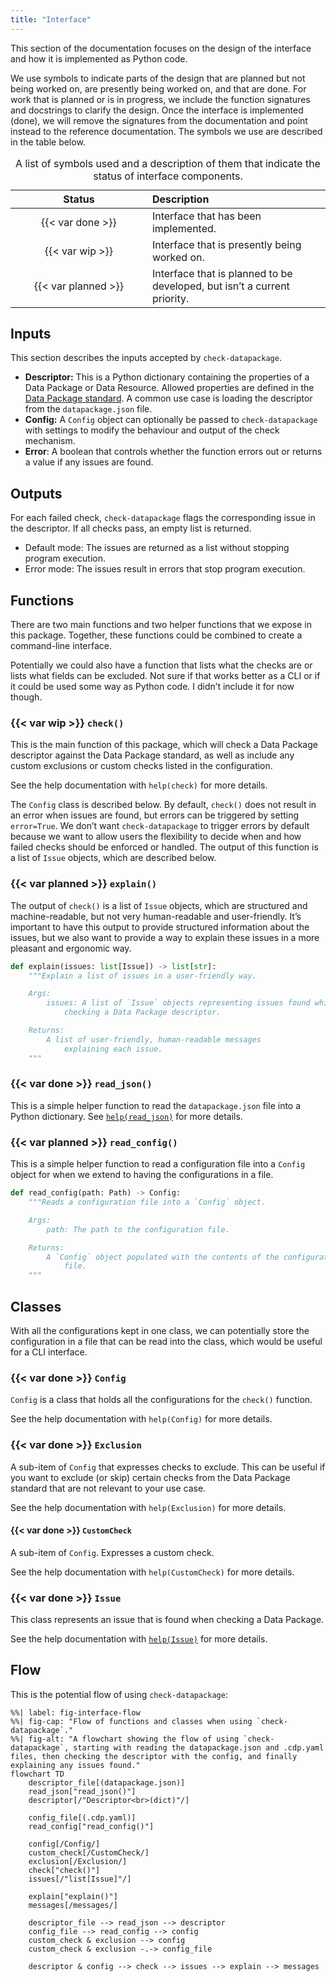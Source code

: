 ```yaml
---
title: "Interface"
---
```


This section of the documentation focuses on the design of the interface
and how it is implemented as Python code.

::: callout-note
We use symbols to indicate parts of the design that are planned but not
being worked on, are presently being worked on, and that are done. For
work that is planned or is in progress, we include the function
signatures and docstrings to clarify the design. Once the interface is
implemented (done), we will remove the signatures from the documentation
and point instead to the reference documentation. The symbols we use are
described in the table below.

| Status | Description |
|:-----------------------------:|:----------------------------------------|
| {{< var done >}} | Interface that has been implemented. |
| {{< var wip >}} | Interface that is presently being worked on. |
| {{< var planned >}} | Interface that is planned to be developed, but isn't a current priority. |

: A list of symbols used and a description of them that indicate the
status of interface components.
:::

## Inputs

This section describes the inputs accepted by `check-datapackage`.

-   **Descriptor:** This is a Python dictionary containing the
    properties of a Data Package or Data Resource. Allowed properties
    are defined in the [Data Package
    standard](https://datapackage.org/). A common use case is loading
    the descriptor from the `datapackage.json` file.
-   **Config:** A `Config` object can optionally be passed to
    `check-datapackage` with settings to modify the behaviour and output
    of the check mechanism.
-   **Error**: A boolean that controls whether the function errors out
    or returns a value if any issues are found.

## Outputs

For each failed check, `check-datapackage` flags the corresponding issue
in the descriptor. If all checks pass, an empty list is returned.

-   Default mode: The issues are returned as a list without stopping
    program execution.
-   Error mode: The issues result in errors that stop program execution.

## Functions

There are two main functions and two helper functions that we expose in
this package. Together, these functions could be combined to create a
command-line interface.

::: content-hidden
Potentially we could also have a function that lists what the checks are
or lists what fields can be excluded. Not sure if that works better as a
CLI or if it could be used some way as Python code. I didn't include it
for now though.
:::

### {{< var wip >}} `check()`

This is the main function of this package, which will check a Data
Package descriptor against the Data Package standard, as well as include
any custom exclusions or custom checks listed in the configuration.

See the help documentation with `help(check)` for more details.

The `Config` class is described below. By default, `check()` does not
result in an error when issues are found, but errors can be triggered by
setting `error=True`. We don't want `check-datapackage` to trigger
errors by default because we want to allow users the flexibility to
decide when and how failed checks should be enforced or handled. The
output of this function is a list of `Issue` objects, which are
described below.

### {{< var planned >}} `explain()`

The output of `check()` is a list of `Issue` objects, which are
structured and machine-readable, but not very human-readable and
user-friendly. It's important to have this output to provide structured
information about the issues, but we also want to provide a way to
explain these issues in a more pleasant and ergonomic way.

``` python
def explain(issues: list[Issue]) -> list[str]:
    """Explain a list of issues in a user-friendly way.

    Args:
        issues: A list of `Issue` objects representing issues found while
            checking a Data Package descriptor.

    Returns:
        A list of user-friendly, human-readable messages
            explaining each issue.
    """
```

### {{< var done >}} `read_json()`

This is a simple helper function to read the `datapackage.json` file
into a Python dictionary. See
[`help(read_json)`](/docs/reference/read_json.qmd) for more details.

### {{< var planned >}} `read_config()`

This is a simple helper function to read a configuration file into a
`Config` object for when we extend to having the configurations in a
file.

``` python
def read_config(path: Path) -> Config:
    """Reads a configuration file into a `Config` object.

    Args:
        path: The path to the configuration file.

    Returns:
        A `Config` object populated with the contents of the configuration
            file.
    """
```

## Classes

With all the configurations kept in one class, we can potentially store
the configuration in a file that can be read into the class, which would
be useful for a CLI interface.

### {{< var done >}} `Config`

`Config` is a class that holds all the configurations for the `check()`
function.

See the help documentation with `help(Config)` for more details.

### {{< var done >}} `Exclusion`

A sub-item of `Config` that expresses checks to exclude. This can be
useful if you want to exclude (or skip) certain checks from the Data
Package standard that are not relevant to your use case.

See the help documentation with `help(Exclusion)` for more details.

#### {{< var done >}} `CustomCheck`

A sub-item of `Config`. Expresses a custom check.

See the help documentation with `help(CustomCheck)` for more details.

### {{< var done >}} `Issue`

This class represents an issue that is found when checking a Data
Package.

See the help documentation with
[`help(Issue)`](/docs/reference/Issue.qmd) for more details.

## Flow

This is the potential flow of using `check-datapackage`:

```mermaid
%%| label: fig-interface-flow
%%| fig-cap: "Flow of functions and classes when using `check-datapackage`."
%%| fig-alt: "A flowchart showing the flow of using `check-datapackage`, starting with reading the datapackage.json and .cdp.yaml files, then checking the descriptor with the config, and finally explaining any issues found."
flowchart TD
    descriptor_file[(datapackage.json)]
    read_json["read_json()"]
    descriptor[/"Descriptor<br>(dict)"/]

    config_file[(.cdp.yaml)]
    read_config["read_config()"]

    config[/Config/]
    custom_check[/CustomCheck/]
    exclusion[/Exclusion/]
    check["check()"]
    issues[/"list[Issue]"/]

    explain["explain()"]
    messages[/messages/]

    descriptor_file --> read_json --> descriptor
    config_file --> read_config --> config
    custom_check & exclusion --> config
    custom_check & exclusion -.-> config_file

    descriptor & config --> check --> issues --> explain --> messages
```
